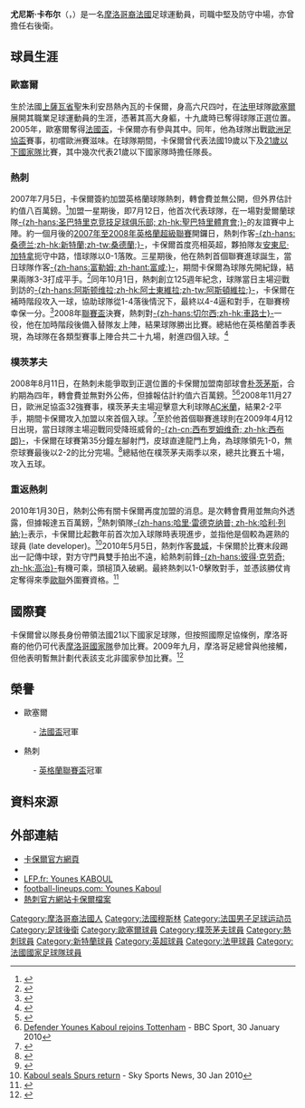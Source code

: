 {{noteTA
|G1=英超
|G2=football
|G3=uefa
|T=zh-hans:尤尼斯·卡布尔; zh-hk:尤尼斯·卡保爾;
|1=zh-hans:卡布尔; zh-hk:卡保爾;
}}

{{Infobox football biography
| name                = 尤尼斯·卡布尔<br />''Younes Kaboul''
| image               = Younes Kaboul Brighton v Spurs Amex Opening 30711.jpg
| image_size      = 220
| fullname            = Younès Kaboul<ref name="Hugman2010–11 229">{{Cite book
 | editor-first = Barry J.
 | editor-last = Hugman
 | title = The PFA Footballers' Who's Who 2010–11
 | year = 2010
 | publisher = Mainstream Publishing
 | isbn = 978-1-84596-601-0
 | page = 229 }}</ref>
| height              = {{convert|1.93|m|ftin|0|abbr=on}}<ref>{{cite web |url= http://www.premierleague.com/en-gb/players/profile.html/younes-kaboul |title= Premier League Player Profile Younes Kaboul |author= <!--Staff writer(s); no by-line.--> |date= 2015 |website= Premier League |publisher= Barclays Premier League |accessdate= 18 January 2015 |archive-date= 2015-03-25 |archive-url= https://web.archive.org/web/20150325004259/http://www.premierleague.com/en-gb/players/profile.html/younes-kaboul |dead-url= no }}</ref>
| birth_date         = {{Birth date and age|1986|1|4|df=y}}
| birth_place = 法國{{link-en|聖朱利安昂熱內瓦|Saint-Julien-en-Genevois}}
| currentclub         =
| clubnumber          = 
| position            = [[後衛_(足球)|中堅]]
| youthyears1         = 1991–1993 |youthclubs1 = Bellegarde
| youthyears2         = 1993–1999 |youthclubs2 = Concordia
| youthyears3         = 1999–2000 |youthclubs3 = Plastics Vallée
| youthyears4         = 2000–2004 |youthclubs4 = [[歐塞爾青年會|歐塞爾]]
| years1              = 2004–2007 |clubs1 = [[歐塞爾青年會|歐塞爾]]     |caps1 = 52 |goals1 = 3
| years2              = 2007–2008 |clubs2 = [[托特納姆熱刺足球俱樂部|熱刺]] |caps2 = 21 |goals2 = 3
| years3              = 2008–2010 |clubs3 = [[朴茨茅斯足球俱乐部|朴茨茅斯]] |caps3 = 39 |goals3 = 4
| years4              = 2010–2015 |clubs4 = [[托特納姆熱刺足球俱樂部|熱刺]] |caps4 = 89 |goals4 = 3
| years5              = 2015–2016 |clubs5 = [[桑德兰足球俱乐部|桑德兰]]             |caps5 = 24 |goals5 = 0
| years6              = 2016–2018     |clubs6 = [[沃特福德足球俱乐部|沃特福德]]                     |caps6 = 24 |goals6 = 2
| nationalyears1      = 2006–2008 |nationalteam1 = [[法國21歲以下國家足球隊|法國U21]] |nationalcaps1 = 18 |nationalgoals1 = 1
| nationalyears2      = 2011 |nationalteam2 = [[法國國家足球隊|法國]] |nationalcaps2 = 5 |nationalgoals2 = 1
| club-update         = 2015年7月17日 (五) 00:27 (UTC)
| nationalteam-update = 2014年8月18日
}}

'''尤尼斯·卡布尔'''（{{lang-fr|'''Younes Kaboul'''}}，{{bd|1986年|1月4日|catidx=Kaboul, Younes}}）是一名[[摩洛哥|摩洛哥裔]][[法國|法國]]足球運動員，司職中堅及防守中場，亦曾擔任右後衛。

== 球員生涯 ==

=== 歐塞爾 ===
生於法國[[上薩瓦省|上薩瓦省]]聖朱利安昂熱內瓦的卡保爾，身高六尺四吋，在[[法甲|法甲]]球隊[[歐塞爾足球俱樂部|歐塞爾]]展開其職業足球運動員的生涯，憑著其高大身軀，十九歲時已奪得球隊正選位置。2005年，歐塞爾奪得[[法國盃|法國盃]]，卡保爾亦有參與其中。同年，他為球隊出戰[[歐洲足協盃|歐洲足協盃]]賽事，初嚐歐洲賽滋味。在球隊期間，卡保爾曾代表法國19歲以下及[[法國21歲以下國家足球隊|21歲以下國家隊]]比賽，其中幾次代表21歲以下國家隊時擔任隊長。

=== 熱刺 ===
2007年7月5日，卡保爾簽約加盟英格蘭球隊熱刺，轉會費並無公開，但外界估計約值八百萬鎊。<ref>{{cite news |url=http://football.guardian.co.uk/News_Story/0,,2119113,00.html |publisher=''The Guardian'' |title=Kaboul makes White Hart Lane move |date=5 July 2007 |accessdate=2010-03-11 |archive-date=2007-11-09 |archive-url=https://web.archive.org/web/20071109172403/http://football.guardian.co.uk/News_Story/0,,2119113,00.html |dead-url=yes }}</ref>加盟一星期後，即7月12日，他首次代表球隊，在一場對愛爾蘭球隊[[圣巴特里克竞技足球俱乐部|-{zh-hans:圣巴特里克竞技足球俱乐部; zh-hk:聖巴特里體育會;}-]]的友誼賽中上陣。約一個月後的[[2007年至2008年英格蘭超級聯賽|2007年至2008年英格蘭超級聯賽]]開鑼日，熱刺作客[[桑德兰足球俱乐部|-{zh-hans:桑德兰;zh-hk:新特蘭;zh-tw:桑德蘭;}-]]，卡保爾首度亮相英超，夥拍隊友[[安東尼·加特拿|安東尼·加特拿]]扼守中路，惜球隊以0-1落敗。三星期後，他在熱刺首個聯賽進球誕生，當日球隊作客[[富勒姆足球俱乐部|-{zh-hans:富勒姆; zh-hant:富咸;}-]]，期間卡保爾為球隊先開紀錄，結果兩隊3-3打成平手。<ref>{{cite news|url=http://news.bbc.co.uk/sport1/hi/football/eng_prem/6963700.stm|title=Fulham 3-3 Tottenham|publisher=BBC Sport|date=1 September 2007|accessdate=2010-03-11|archive-date=2009-05-01|archive-url=https://web.archive.org/web/20090501002758/http://news.bbc.co.uk/sport1/hi/football/eng_prem/6963700.stm|dead-url=no}}</ref>同年10月1日，熱刺創立125週年紀念，球隊當日主場迎戰到訪的[[阿士東維拉足球會|-{zh-hans:阿斯顿维拉;zh-hk:阿士東維拉;zh-tw:阿斯頓維拉;}-]]，卡保爾在補時階段攻入一球，協助球隊從1-4落後情況下，最終以4-4逼和對手，在聯賽榜幸保一分。<ref>{{cite news|url=http://news.bbc.co.uk/sport1/hi/football/eng_prem/7008206.stm|title=Tottenham 4-4 Aston Villa|publisher=BBC Sport|date=1 October 2007|accessdate=2010-03-11|archive-date=2017-09-04|archive-url=https://web.archive.org/web/20170904172705/http://news.bbc.co.uk/sport1/hi/football/eng_prem/7008206.stm|dead-url=no}}</ref>2008年[[英格蘭聯賽盃|聯賽盃]]決賽，熱刺對[[切爾西足球俱樂部|-{zh-hans:切尔西;zh-hk:車路士}-]]一役，他在加時階段後備入替隊友上陣，結果球隊勝出比賽。總結他在英格蘭首季表現，為球隊在各類型賽事上陣合共二十九場，射進四個入球。<ref>{{cite web|url=http://www.tottenhamhotspur.com/news/articles/kaboulcompletesreturn300110.html|title=Kaboul completes return|publisher=Tottenham Hotspur F.C.|accessdate=2010-03-11|archive-date=2010-02-03|archive-url=https://web.archive.org/web/20100203085145/http://www.tottenhamhotspur.com/news/articles/kaboulcompletesreturn300110.html|dead-url=no}}</ref>

=== 樸茨茅夫 ===
2008年8月11日，在熱刺未能爭取到正選位置的卡保爾加盟南部球會[[朴茨茅斯足球俱乐部|朴茨茅斯]]，合約期為四年，轉會費並無對外公佈，但據報估計約值六百萬鎊。<ref>{{cite news|url=http://news.bbc.co.uk/sport1/hi/football/teams/p/portsmouth/7535609.stm|title=Portsmouth sign Kaboul from Spurs|publisher=BBC Sport|date=2008-08-11|accessdate=2010-03-11|archive-date=2009-03-25|archive-url=https://web.archive.org/web/20090325043051/http://news.bbc.co.uk/sport1/hi/football/teams/p/portsmouth/7535609.stm|dead-url=no}}</ref><ref>[http://news.bbc.co.uk/sport1/hi/football/teams/t/tottenham_hotspur/8489329.stm Defender Younes Kaboul rejoins Tottenham] - BBC Sport, 30 January 2010</ref>2008年11月27日，歐洲足協盃32強賽事，樸茨茅夫主場迎擊意大利球隊[[AC米蘭|AC米蘭]]，結果2-2平手，期間卡保爾攻入加盟以來首個入球。<ref>{{cite news|url=http://news.bbc.co.uk/sport1/hi/football/europe/7741858.stm|title=Portsmouth 2-2 AC Milan|publisher=BBC Sport|date=27 November 2008|accessdate=2010-03-11|archive-date=2017-08-14|archive-url=https://web.archive.org/web/20170814203110/http://news.bbc.co.uk/sport1/hi/football/europe/7741858.stm|dead-url=no}}</ref>至於他首個聯賽進球則在2009年4月12日出現，當日球隊主場迎戰同受降班威脅的[[西布罗姆维奇足球俱乐部|-{zh-cn:西布罗姆维奇; zh-hk:西布朗}-]]，卡保爾在球賽第35分鐘左腳射門，皮球直達龍門上角，為球隊領先1-0，無奈球賽最後以2-2的比分完場。<ref>{{cite news|url=http://news.bbc.co.uk/sport1/hi/football/eng_prem/7978849.stm|title=Portsmouth 2-2 West Brom|publisher=BBC Sport|date=11 April 2009|accessdate=2010-03-11|archive-date=2009-04-13|archive-url=https://web.archive.org/web/20090413062341/http://news.bbc.co.uk/sport1/hi/football/eng_prem/7978849.stm|dead-url=no}}</ref>總結他在樸茨茅夫兩季以來，總共比賽五十場，攻入五球。

=== 重返熱刺 ===
2010年1月30日，熱刺公佈有關卡保爾再度加盟的消息。是次轉會費用並無向外透露，但據報達五百萬鎊，<ref>{{cite news|url=http://www.dailymail.co.uk/sport/football/article-1247303/Tottenham-confirm-signing-defender-Younes-Kaboul-troubled-Portsmouth.html|title=Tottenham confirm signing of defender Younes Kaboul from troubled Portsmouth|publisher=DailyMail|date=30 January 2010|accessdate=2010-03-11|archive-date=2010-03-10|archive-url=https://web.archive.org/web/20100310190212/http://www.dailymail.co.uk/sport/football/article-1247303/Tottenham-confirm-signing-defender-Younes-Kaboul-troubled-Portsmouth.html|dead-url=no}}</ref>熱刺領隊[[哈里·雷德克纳普|-{zh-hans:哈里·雷德克纳普; zh-hk:哈利·列納;}-]]表示，卡保爾比起數年前首次加入球隊時表現進步，並指他是個較為遲熟的球員 (late developer)。<ref>[http://www.skysports.com/story/0,19528,11095_5900371,00.html Kaboul seals Spurs return] {{Wayback|url=http://www.skysports.com/story/0,19528,11095_5900371,00.html |date=20100305010324 }} - Sky Sports News, 30 Jan 2010</ref>2010年5月5日，熱刺作客[[曼徹斯特城足球俱樂部|曼城]]，卡保爾於比賽末段踢出一記傳中球，對方守門員雙手拍出不遠，給熱刺前鋒[[彼得·克劳奇|-{zh-hans:彼得·克劳奇; zh-hk:高治}-]]有機可乘，頭槌頂入破網。最終熱刺以1-0擊敗對手，並憑該勝仗肯定奪得來季[[欧洲冠军联赛|歐聯]]外圍賽資格。<ref>{{Cite web |url=http://news.bbc.co.uk/sport2/hi/football/eng_prem/8659403.stm |title=Man City 0 - 1 Tottenham |accessdate=2010-05-10 |archive-date=2010-05-11 |archive-url=https://web.archive.org/web/20100511005121/http://news.bbc.co.uk/sport2/hi/football/eng_prem/8659403.stm |dead-url=no }}</ref>

== 國際賽 ==
卡保爾曾以隊長身份帶領法國21以下國家足球隊，但按照國際足協條例，摩洛哥裔的他仍可代表[[摩洛哥國家足球隊|摩洛哥國家隊]]參加比賽。2009年九月，摩洛哥足總曾與他接觸，但他表明暫無計劃代表該支北非國家參加比賽。<ref>{{cite news|url=http://www.goal.com/en/news/1863/world-cup-2010/2009/10/05/1541630/younes-kaboul-denies-opting-for-morocco|title=Younes Kaboul Denies Opting For Morocco|publisher=goal.com|date=October 5, 2009|accessdate=2010-03-11|archive-date=2009-10-08|archive-url=https://web.archive.org/web/20091008022834/http://www.goal.com/en/news/1863/world-cup-2010/2009/10/05/1541630/younes-kaboul-denies-opting-for-morocco|dead-url=no}}</ref>

== 榮譽 ==

* 歐塞爾
:{{tsl|fr|Coupe de France de football 2004-2005||2004-2005年}} - [[法國盃|法國盃]]冠軍

* 熱刺
:{{tsl|en|2008 Football League Cup Final||2007-2008年}} - [[英格蘭聯賽盃|英格蘭聯賽盃]]冠軍

== 資料來源 ==
<references/>

== 外部連結 ==
* [https://web.archive.org/web/20090608021651/http://www.younes-kaboul.com/ 卡保爾官方網頁]
* {{soccerbase|id=40242|name=Younes Kaboul}}
* [https://web.archive.org/web/20071109064011/http://www.lfp.fr/joueur/index.asp?no_joueur=104074 LFP.fr: Younes KABOUL]
* [http://www.football-lineups.com/players/player.php?route=2832 football-lineups.com: Younes Kaboul] {{Wayback|url=http://www.football-lineups.com/players/player.php?route=2832 |date=20071015202210 }}
* [https://web.archive.org/web/20100204202359/http://www.tottenhamhotspur.com/players/first_team/youneskaboul.html 熱刺官方網站卡保爾檔案]

{{DEFAULTSORT:Kaboul, Younes}}
[[Category:摩洛哥裔法國人|Category:摩洛哥裔法國人]]
[[Category:法國穆斯林|Category:法國穆斯林]]
[[Category:法国男子足球运动员|Category:法国男子足球运动员]]
[[Category:足球後衛|Category:足球後衛]]
[[Category:歐塞爾球員|Category:歐塞爾球員]]
[[Category:樸茨茅夫球員|Category:樸茨茅夫球員]]
[[Category:熱刺球員|Category:熱刺球員]]
[[Category:新特蘭球員|Category:新特蘭球員]]
[[Category:英超球員|Category:英超球員]]
[[Category:法甲球員|Category:法甲球員]]
[[Category:法國國家足球隊球員|Category:法國國家足球隊球員]]
